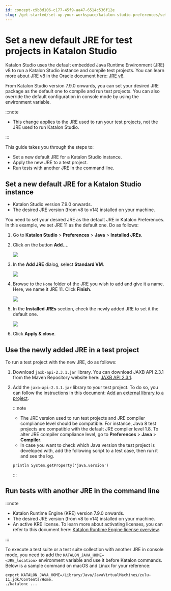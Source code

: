 ```yaml
---
id: concept-c9b3d106-c177-45f9-aa47-6514c536f12e
slug: /get-started/set-up-your-workspace/katalon-studio-preferences/set-a-new-default-jre-for-test-projects-in-katalon-studio
---
```


# Set a new default JRE for test projects in Katalon Studio

Katalon Studio uses the default embedded Java Runtime Environment \(JRE\) v8 to run a Katalon Studio instance and compile test projects. You can learn more about JRE v8 in the Oracle document here: [JRE v8](https://www.oracle.com/java/technologies/javase/jre8-readme.html).

From Katalon Studio version 7.9.0 onwards, you can set your desired JRE package as the default one to compile and run test projects. You can also override the default configuration in console mode by using the environment variable.


:::note

-   This change applies to the JRE used to run your test projects, not the JRE used to run Katalon Studio.

:::

This guide takes you through the steps to:

-   Set a new default JRE for a Katalon Studio instance.
-   Apply the new JRE to a test project.
-   Run tests with another JRE in the command line.

## Set a new default JRE for a Katalon Studio instance

-   Katalon Studio version 7.9.0 onwards.
-   The desired JRE version \(from v8 to v14\) installed on your machine.

You need to set your desired JRE as the default JRE in Katalon Preferences. In this example, we set JRE 11 as the default one. Do as follows:

1.  Go to **Katalon Studio** &gt; **Preferences** &gt; **Java** &gt; **Installed JREs**.

2.  Click on the button **Add...**.

    <img src="/doc_images/Documents/Get_Started/Set_Up_Your_Workspace/Katalon_Studio_Preferences/Set_A_New_Default_JRE_For_Test_Projects/images/ks-add-jre.png" />

3.  In the **Add JRE** dialog, select **Standard VM**.

    <img src="/doc_images/Documents/Get_Started/Set_Up_Your_Workspace/Katalon_Studio_Preferences/Set_A_New_Default_JRE_For_Test_Projects/images/ks-standard-vm.png" />

4.  Browse to the <code>Home</code> folder of the JRE you wish to add and give it a name. Here, we name it JRE 11. Click **Finish**.

    <img src="/doc_images/Documents/Get_Started/Set_Up_Your_Workspace/Katalon_Studio_Preferences/Set_A_New_Default_JRE_For_Test_Projects/images/ks-browse-jre.png" />

5.  In the **Installed JREs** section, check the newly added JRE to set it the default one.

    <img src="/doc_images/Documents/Get_Started/Set_Up_Your_Workspace/Katalon_Studio_Preferences/Set_A_New_Default_JRE_For_Test_Projects/images/ks-set-jre-default.png" />

6.  Click **Apply & close**.


## Use the newly added JRE in a test project

To run a test project with the new JRE, do as follows:

1.  Download <code>jaxb-api-2.3.1.jar</code> library. You can download JAXB API 2.3.1 from the Maven Repository website here: [JAXB API 2.3.1](https://mvnrepository.com/artifact/javax.xml.bind/jaxb-api/2.3.1).

2.  Add the <code>jaxb-api-2.3.1.jar</code> library to your test project. To do so, you can follow the instructions in this document: [Add an external library to a project](/create-tests/manage-projects/project-settings/library-management-in-katalon-studio#).

    
    :::note

    -   The JRE version used to run test projects and JRE compiler compliance level should be compatible. For instance, Java 8 test projects are compatible with the default JRE compiler level 1.8. To alter JRE compiler compliance level, go to **Preferences** &gt; **Java** &gt; **Compiler**.
    -   In case you want to check which Java version the test project is developed with, add the following script to a test case, then run it and see the log.
    ```
    println System.getProperty('java.version')
    ```

    :::


## Run tests with another JRE in the command line


:::note

-   Katalon Runtime Engine \(KRE\) version 7.9.0 onwards.
-   The desired JRE version \(from v8 to v14\) installed on your machine.
-   An active KRE license. To learn more about activating licenses, you can refer to this document here: [Katalon Runtime Engine license overview](/administer/katalon-studio-enterprise-and-katalon-runtime-engine-license/license-overview).

:::

To execute a test suite or a test suite collection with another JRE in console mode, you need to add the <code>KATALON&#95;JAVA&#95;HOME= &lt;JRE&#95;location&gt;</code> environment variable and use it before Katalon commands. Below is a sample command on macOS and Linux for your reference:

```
export KATALON_JAVA_HOME=/Library/Java/JavaVirtualMachines/zulu-11.jdk/Contents/Home.
./katalonc ...
```